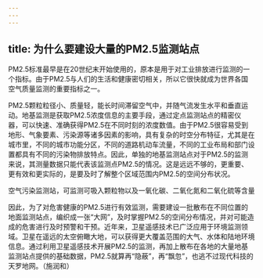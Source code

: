 ```yaml
---
---
---
```

title: 为什么要建设大量的PM2.5监测站点
---




PM2.5标准最早是在20世纪末开始使用的，原本是用于对工业排放进行监测的一个指标。由于PM2.5与人们的生活和健康密切相关，所以它很快就成为世界各国空气质量监测的重要指标之一。

PM2.5颗粒粒径小、质量轻，能长时间滞留空气中，并随气流发生水平和垂直运动。地基监测是获取PM2.5浓度信息的主要手段，通过定点监测站点的精密仪器，可以快速、准确获得PM2.5在不同时刻的浓度数值。由于PM2.5很容易受到地形、气象要素、污染源等诸多因素的影响，具有复杂的时空分布特征，尤其是在城市里，不同的城市功能分区，不同的道路机动车流量，不同的工业布局和部门设置都具有不同的污染物排放特点。因此，单独的地基监测站点对于PM2.5的监测来说，其测量数据只能代表该监测点PM2.5的情况。这是远远不够的，更重要、更有效和更实际的，是要及时了解整个区域范围内PM2.5的空间分布状况。

空气污染监测站，可监测可吸入颗粒物以及一氧化碳、二氧化氮和二氧化硫等含量



因此，为了对危害健康的PM2.5进行有效监测，需要建设一批散布在不同位置的地面监测站点，编织成一张“大网”，及时掌握PM2.5的空间分布情况，并对可能造成的危害进行及时预警和干预。近年来，卫星遥感技术已广泛应用于环境监测领域。卫星在遥远的太空俯瞰大地，可以获得更大覆盖范围的大气、水体和陆地环境信息。通过利用卫星遥感技术开展PM2.5的监测，再加上散布在各地的大量地基监测站点提供的基础数据，PM2.5就算再“隐蔽”，再“飘忽”，也逃不过现代科技的天罗地网。（施润和）